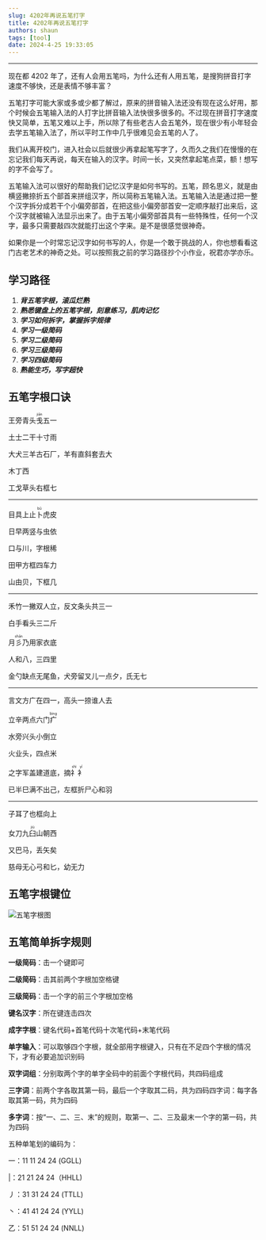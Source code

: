 ```yaml
---
slug: 4202年再说五笔打字
title: 4202年再说五笔打字
authors: shaun
tags: [tool]
date: 2024-4-25 19:33:05
---
```

***

现在都 4202 年了，还有人会用五笔吗，为什么还有人用五笔，是搜狗拼音打字速度不够快，还是表情不够丰富？

<!-- truncate -->

五笔打字可能大家或多或少都了解过，原来的拼音输入法还没有现在这么好用，那个时候会五笔输入法的人打字比拼音输入法快很多很多的。不过现在拼音打字速度快又简单，五笔又难以上手，所以除了有些老古人会五笔外，现在很少有小年轻会去学五笔输入法了，所以平时工作中几乎很难见会五笔的人了。

我们从离开校门，进入社会以后就很少再拿起笔写字了，久而久之我们在慢慢的在忘记我们每天再说，每天在输入的汉字。时间一长，又突然拿起笔点菜，额！想写的字不会写了。

五笔输入法可以很好的帮助我们记忆汉字是如何书写的。五笔，顾名思义，就是由横竖撇捺折五个部首来拼组汉字，所以简称五笔输入法。五笔输入法是通过把一整个汉字拆分成若干个小偏旁部首，在把这些小偏旁部首安一定顺序敲打出来后，这个汉字就被输入法显示出来了。由于五笔小偏旁部首具有一些特殊性，任何一个汉字，最多只需要敲四次就能打出这个字来。是不是很感觉很神奇。

如果你是一个时常忘记汉字如何书写的人，你是一个敢于挑战的人，你也想看看这门古老艺术的神奇之处。可以按照我之前的学习路径抄个小作业，祝君亦学亦乐。

## 学习路径

1. ***背五笔字根，滚瓜烂熟***
2. ***熟悉键盘上的五笔字根，刻意练习，肌肉记忆***
3. ***学习如何拆字，掌握拆字规律***
4. ***学习一级简码***
5. ***学习二级简码***
6. ***学习三级简码***
7. ***学习四级简码***
8. ***熟能生巧，写字超快***


## 五笔字根口诀

王旁青头<ruby>戋<rt>jiān</rt></ruby>五一

土士二干十寸雨

大犬三羊古石厂，羊有直斜套去大

木丁西

工戈草头右框七

***

目具上止<ruby>卜<rt>bǔ</rt></ruby>虎皮

日早两竖与虫依

口与川，字根稀

田甲方框四车力

山由贝，下框几

***

禾竹一撇双人立，反文条头共三一

白手看头三二斤

月<ruby>彡<rt>shān</rt></ruby>乃用家衣底

人和八，三四里

金勺缺点无尾鱼，犬旁留叉儿一点夕，氏无七

***

言文方广在四一，高头一捺谁人去

立辛两点六门<ruby>疒<rt>bìng</rt></ruby>

水旁兴头小倒立

火业头，四点米

之字军盖建道底，摘<ruby>礻<rt>shì</rt></ruby><ruby>衤<rt>yī</rt></ruby>

已半巳满不出己，左框折尸心和羽

***

子耳了也框向上

女刀九<ruby>臼<rt>jiù</rt></ruby>山朝西

又巴马，丢矢矣

慈母无心弓和匕，幼无力


## 五笔字根键位

<img  src="/img/wubizigen.png" alt="五笔字根图" />

## 五笔简单拆字规则


**一级简码**：击一个键即可

**二级简码**：击其前两个字根加空格键

**三级简码**：击一个字的前三个字根加空格

**键名汉字**：所在键连击四次

**成字字根**：键名代码+首笔代码十次笔代码+末笔代码

**单字输入**：可以取够四个字根，就全部用字根键入，只有在不足四个字根的情况下，才有必要追加识别码

**双字词组**：分别取两个字的单字全码中的前面个字根代码，共四码组成

**三字词**：前两个字各取其第一码，最后一个字取其二码，共为四码四字词：每字各取其第一码，共为四码

**多字词**：按“一、二、三、末”的规则，取第一、二、三及最末一个字的第一码，共为四码

五种单笔划的编码为：

一：11 11 24 24 (GGLL)

|：21 21 24 24（HHLL)

丿：31 31 24 24 (TTLL)

丶：41 41 24 24 (YYLL)

乙：51 51 24 24 (NNLL)